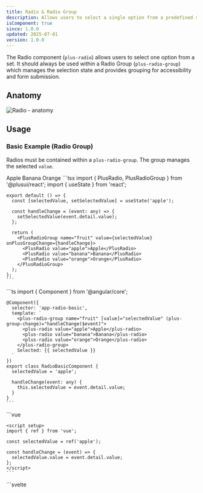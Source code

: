 ```yaml
---
title: Radio & Radio Group
description: Allows users to select a single option from a predefined set.
isComponent: true
since: 1.0.0
updated: 2025-07-01
version: 1.0.0
---
```




The Radio component (`plus-radio`) allows users to select one option from a set. It should always be used within a Radio Group (`plus-radio-group`) which manages the selection state and provides grouping for accessibility and form submission.

## Anatomy

<Image src={anatomy} alt="Radio - anatomy" />

## Usage

### Basic Example (Radio Group)

Radios must be contained within a `plus-radio-group`. The group manages the selected `value`.

<CodePreview autoGeneration={false}>
  <plus-radio-group name="fruit" value="apple">
    <plus-radio value="apple">Apple</plus-radio>
    <plus-radio value="banana">Banana</plus-radio>
    <plus-radio value="orange">Orange</plus-radio>
  </plus-radio-group>

  <Fragment slot="react">
    ```tsx
    import { PlusRadio, PlusRadioGroup } from '@plusui/react';
    import { useState } from 'react';

    export default () => {
      const [selectedValue, setSelectedValue] = useState('apple');

      const handleChange = (event: any) => {
        setSelectedValue(event.detail.value);
      };

      return (
        <PlusRadioGroup name="fruit" value={selectedValue} onPlusGroupChange={handleChange}>
          <PlusRadio value="apple">Apple</PlusRadio>
          <PlusRadio value="banana">Banana</PlusRadio>
          <PlusRadio value="orange">Orange</PlusRadio>
        </PlusRadioGroup>
      );
    };
    ```
  </Fragment>

  <Fragment slot="angular">
    ```ts
    import { Component } from '@angular/core';

    @Component({
      selector: 'app-radio-basic',
      template: `
        <plus-radio-group name="fruit" [value]="selectedValue" (plus-group-change)="handleChange($event)">
          <plus-radio value="apple">Apple</plus-radio>
          <plus-radio value="banana">Banana</plus-radio>
          <plus-radio value="orange">Orange</plus-radio>
        </plus-radio-group>
        Selected: {{ selectedValue }}
      `
    })
    export class RadioBasicComponent {
      selectedValue = 'apple';

      handleChange(event: any) {
        this.selectedValue = event.detail.value;
      }
    }
    ```
  </Fragment>

  <Fragment slot="vue">
    ```vue
    <template>
      <plus-radio-group name="fruit" :value="selectedValue" @plus-group-change="handleChange">
        <plus-radio value="apple">Apple</plus-radio>
        <plus-radio value="banana">Banana</plus-radio>
        <plus-radio value="orange">Orange</plus-radio>
      </plus-radio-group>
      <p>Selected: {{ selectedValue }}</p>
    </template>

    <script setup>
    import { ref } from 'vue';

    const selectedValue = ref('apple');

    const handleChange = (event) => {
      selectedValue.value = event.detail.value;
    };
    </script>
    ```
  </Fragment>

  <Fragment slot="svelte">
    ```svelte
    <script>
      let selectedValue = 'apple';

      function handleChange(event) {
        selectedValue = event.detail.value;
      }
    </script>

    <plus-radio-group name="fruit" value={selectedValue} on:plus-group-change={handleChange}>
      <plus-radio value="apple">Apple</plus-radio>
      <plus-radio value="banana">Banana</plus-radio>
      <plus-radio value="orange">Orange</plus-radio>
    </plus-radio-group>
    <p>Selected: {selectedValue}</p>
    ```
  </Fragment>
</CodePreview>

### Size

Set the `size` prop on the `plus-radio-group` to control the size of all radio buttons within it.

<CodePreview autoGeneration={true}>
  <plus-radio-group name="size-sm" size="sm" value="a">
    <plus-radio value="a">Small</plus-radio>
    <plus-radio value="b">Small</plus-radio>
  </plus-radio-group>

  <plus-radio-group name="size-md" size="md" value="a">
    <plus-radio value="a">Medium</plus-radio>
    <plus-radio value="b">Medium</plus-radio>
  </plus-radio-group>

  <plus-radio-group name="size-lg" size="lg" value="a">
    <plus-radio value="a">Large</plus-radio>
    <plus-radio value="b">Large</plus-radio>
  </plus-radio-group>
</CodePreview>

### Disabled State

Set the `disabled` attribute on the `plus-radio-group` to disable all radios within it, or on an individual `plus-radio`.

<CodePreview autoGeneration={true}>
  <plus-radio-group name="disabled-group" value="a" disabled>
    <plus-radio value="a">Group Disabled A</plus-radio>
    <plus-radio value="b">Group Disabled B</plus-radio>
  </plus-radio-group>

  <plus-radio-group name="disabled-individual" value="a">
    <plus-radio value="a">Enabled A</plus-radio>
    <plus-radio value="b" disabled>Individually Disabled B</plus-radio>
    <plus-radio value="c">Enabled C</plus-radio>
  </plus-radio-group>
</CodePreview>

### Readonly State

Set the `readonly` attribute on individual `plus-radio` components to make them non-interactive but visually appear normal.

<CodePreview autoGeneration={true} horizontal>
  <plus-radio-group name="readonly-example" value="b">
    <plus-radio value="a">Normal A</plus-radio>
    <plus-radio value="b" readonly>Readonly B (Checked)</plus-radio>
    <plus-radio value="c" readonly>Readonly C</plus-radio>
  </plus-radio-group>
</CodePreview>

### Error State

Set the `error` attribute on the `plus-radio-group` to indicate a validation error.

<CodePreview autoGeneration={true} horizontal>
  <plus-radio-group name="error-example" value="a" error>
    <plus-radio value="a">Option A</plus-radio>
    <plus-radio value="b">Option B</plus-radio>
  </plus-radio-group>
</CodePreview>

### Handling Events

Listen to the `plus-group-change` event to respond when the selected value changes.

<CodePreview 
  autoGeneration={false} 
  showConsole
  customScript={`
    setTimeout(() => {
      const radioGroup = document.getElementById('event-radio-group');
      if (radioGroup) {
        radioGroup.addEventListener('plus-group-change', (event) => {
          console.log('Selected value:', event.detail.value);
        });
      }
    }, 100);
  `}
>
  <plus-radio-group name="event-example" value="option1" id="event-radio-group">
    <plus-radio value="option1">Option 1</plus-radio>
    <plus-radio value="option2">Option 2</plus-radio>
    <plus-radio value="option3">Option 3</plus-radio>
  </plus-radio-group>

  <Fragment slot="react">
    ```tsx
    import { PlusRadio, PlusRadioGroup } from '@plusui/react';
    import { useState } from 'react';

    export default () => {
      const [selectedValue, setSelectedValue] = useState('option1');

      const handleGroupChange = (event: any) => {
        setSelectedValue(event.detail.value);
        console.log('Selected value:', event.detail.value);
      };

      return (
        <PlusRadioGroup 
          name="event-example" 
          value={selectedValue} 
          onPlusGroupChange={handleGroupChange}
        >
          <PlusRadio value="option1">Option 1</PlusRadio>
          <PlusRadio value="option2">Option 2</PlusRadio>
          <PlusRadio value="option3">Option 3</PlusRadio>
        </PlusRadioGroup>
      );
    };
    ```
  </Fragment>

  <Fragment slot="angular">
    ```ts
    import { Component } from '@angular/core';

    @Component({
      selector: 'app-radio-events',
      template: `
        <plus-radio-group 
          name="event-example" 
          [value]="selectedValue" 
          (plus-group-change)="handleGroupChange($event)"
        >
          <plus-radio value="option1">Option 1</plus-radio>
          <plus-radio value="option2">Option 2</plus-radio>
          <plus-radio value="option3">Option 3</plus-radio>
        </plus-radio-group>
      `
    })
    export class RadioEventsComponent {
      selectedValue = 'option1';

      handleGroupChange(event: any) {
        this.selectedValue = event.detail.value;
        console.log('Selected value:', event.detail.value);
      }
    }
    ```
  </Fragment>

  <Fragment slot="vue">
    ```vue
    <template>
      <plus-radio-group 
        name="event-example" 
        :value="selectedValue" 
        @plus-group-change="handleGroupChange"
      >
        <plus-radio value="option1">Option 1</plus-radio>
        <plus-radio value="option2">Option 2</plus-radio>
        <plus-radio value="option3">Option 3</plus-radio>
      </plus-radio-group>
    </template>

    <script setup>
    import { ref } from 'vue';

    const selectedValue = ref('option1');

    const handleGroupChange = (event) => {
      selectedValue.value = event.detail.value;
      console.log('Selected value:', event.detail.value);
    };
    </script>
    ```
  </Fragment>

  <Fragment slot="svelte">
    ```svelte
    <script>
      let selectedValue = 'option1';

      function handleGroupChange(event) {
        selectedValue = event.detail.value;
        console.log('Selected value:', event.detail.value);
      }
    </script>

    <plus-radio-group 
      name="event-example" 
      value={selectedValue} 
      on:plus-group-change={handleGroupChange}
    >
      <plus-radio value="option1">Option 1</plus-radio>
      <plus-radio value="option2">Option 2</plus-radio>
      <plus-radio value="option3">Option 3</plus-radio>
    </plus-radio-group>
    ```
  </Fragment>

  <Fragment slot="html">
    ```html
    <plus-radio-group name="event-example" value="option1" id="event-radio-group">
      <plus-radio value="option1">Option 1</plus-radio>
      <plus-radio value="option2">Option 2</plus-radio>
      <plus-radio value="option3">Option 3</plus-radio>
    </plus-radio-group>

    <script>
      const radioGroup = document.getElementById('event-radio-group');
      
      radioGroup.addEventListener('plus-group-change', (event) => {
        console.log('Selected value:', event.detail.value);
      });
    </script>
    ```
  </Fragment>
</CodePreview>

### Orientation

Use the `orientation` prop on `plus-radio-group` to arrange radios vertically or horizontally.

<CodePreview autoGeneration={true}>
  <div>
    <h4>Horizontal (Default)</h4>
    <plus-radio-group name="horizontal-example" value="a" orientation="horizontal">
      <plus-radio value="a">Horizontal A</plus-radio>
      <plus-radio value="b">Horizontal B</plus-radio>
    </plus-radio-group>
  </div>

  <div>
    <h4>Vertical</h4>
    <plus-radio-group name="vertical-example" value="a" orientation="vertical">
      <plus-radio value="a">Vertical A</plus-radio>
      <plus-radio value="b">Vertical B</plus-radio>
    </plus-radio-group>
  </div>
</CodePreview>

## Visual Sections

### Layout & Spacing

<Image src={layoutSpacing} alt="Radio - layout spacing" />

### Light & Dark Mode

<Image src={lightDarkMode} alt="Radio - light & dark mode" />

## Accessibility (a11y)

*   **Keyboard Behavior:**
    *   Radio groups are part of the tab order. Users can `Tab` into the group.
    *   Once focus is inside the group (on the selected radio), `ArrowUp` / `ArrowLeft` move focus and selection to the previous radio, wrapping around.
    *   `ArrowDown` / `ArrowRight` move focus and selection to the next radio, wrapping around.
    *   `Space` checks the focused radio button (if not already checked).
    *   `Tab` moves focus out of the radio group.
*   **Screen Reader:**
    *   The `plus-radio-group` uses `role="radiogroup"` and should have an accessible label (e.g., via `aria-labelledby` if an external label exists, or implicitly via a `<legend>` if used in a `<fieldset>`). The `name` prop can serve as an implicit label reference if needed.
    *   Each `plus-radio` has `role="radio"`, `aria-checked` reflecting its state, and is implicitly labelled by its slotted content.
    *   Disabled radios have `aria-disabled="true"`.
*   **Required Developer Actions:**
    *   Always wrap `plus-radio` elements within a `plus-radio-group`.
    *   Provide a meaningful `name` for the `plus-radio-group` for form submission and accessibility.
    *   Ensure the `plus-radio-group` has an accessible label (e.g., by associating it with a visible label using `aria-labelledby` or wrapping it in a `fieldset` with a `legend`).
    *   Ensure each `plus-radio` has a unique `value` within the group.
    *   Provide clear label text for each `plus-radio` (via slot or `text` prop).

## API Reference

### plus-radio

#### Properties

| Name       | Type                         | Default  | Description                                                  | Required |
|------------|------------------------------|----------|--------------------------------------------------------------|----------|
| `size`     | `'sm' \| 'md' \| 'lg'`         | `'md'`   | Size of the radio button. Typically controlled by the group. | No       |
| `text`     | `string`                     | `undefined` | Text label for the radio. Use default slot for complex labels. | No       |
| `checked`  | `boolean`                    | `false`  | Whether the radio is checked. Controlled by the group.       | No       |
| `error`    | `boolean`                    | `false`  | Whether the radio shows error styling. Controlled by group.  | No       |
| `disabled` | `boolean`                    | `false`  | Disables the radio. Can be set individually or by group.     | No       |
| `readonly` | `boolean`                    | `false`  | Makes the radio non-interactive but not visually disabled.   | No       |
| `name`     | `string`                     | `''`       | The name attribute. Controlled by the group.                 | No       |
| `required` | `boolean`                    | `false`  | If the radio is required. Typically set on the group.        | No       |
| `value`    | `string`                     | `''`       | The value associated with this radio option.                 | Yes      |

#### Events

| Name          | Payload Type        | Description                               |
|---------------|---------------------|-------------------------------------------|
| `plus-change` | `CustomEvent<void>` | Fired when the checked state changes.     |
| `plus-focus`  | `CustomEvent<void>` | Fired when the radio receives focus.      |
| `plus-blur`   | `CustomEvent<void>` | Fired when the radio loses focus.         |

#### Slots

| Name        | Description                   |
|-------------|-------------------------------|
| `(default)` | The label content for the radio. |

#### CSS Shadow Parts

| Name    | Description                             |
|---------|-----------------------------------------|
| `radio` | The native `<input type="radio">` element. |

---

### plus-radio-group

#### Properties

| Name          | Type                         | Default        | Description                                                  | Required |
|---------------|------------------------------|----------------|--------------------------------------------------------------|----------|
| `name`        | `string`                     | `''`           | Name for the group, passed to radios and used for form submission. | Yes      |
| `value`       | `string`                     | `''`           | The value of the currently selected radio in the group.      | No       |
| `disabled`    | `boolean`                    | `false`        | Disables all radio buttons within the group.                 | No       |
| `required`    | `boolean`                    | `false`        | Makes the radio group required in a form.                  | No       |
| `size`        | `'sm' \| 'md' \| 'lg'`         | `'md'`         | Sets the size for all radio buttons within the group.        | No       |
| `error`       | `boolean`                    | `false`        | Applies error styling to all radios within the group.        | No       |
| `orientation` | `'horizontal' \| 'vertical'` | `'horizontal'` | Arrangement direction of the radio buttons.                | No       |

#### Events

| Name                | Payload Type                | Description                                      |
|---------------------|-----------------------------|--------------------------------------------------|
| `plus-group-change` | `CustomEvent<{value: string}>` | Fired when the selected value of the group changes. |

#### Slots

| Name        | Description                               |
|-------------|-------------------------------------------|
| `(default)` | Contains the `plus-radio` elements for the group. |

#### CSS Shadow Parts

| Name   | Description                |
|--------|----------------------------|
| `base` | The main container element. |



